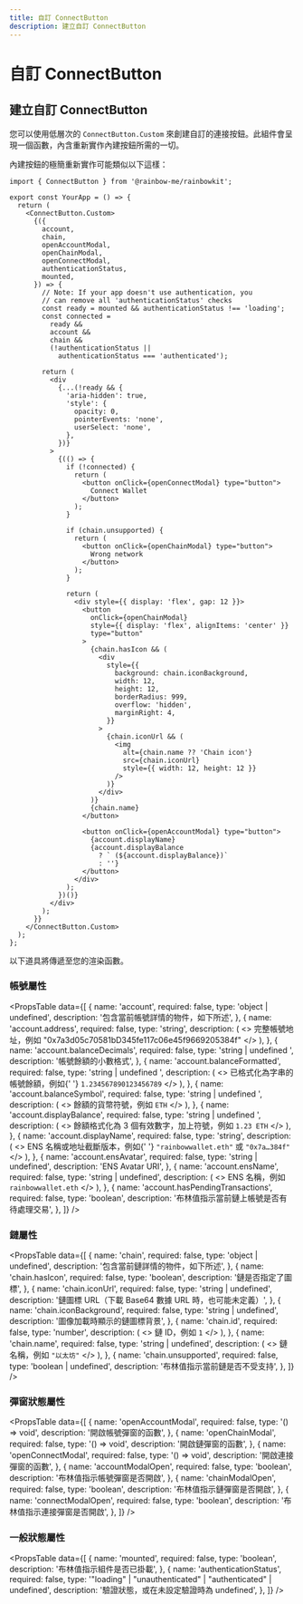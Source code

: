 ```yaml
---
title: 自訂 ConnectButton
description: 建立自訂 ConnectButton
---
```


# 自訂 ConnectButton

## 建立自訂 ConnectButton

您可以使用低層次的 `ConnectButton.Custom` 來創建自訂的連接按鈕。此組件會呈現一個函數，內含重新實作內建按鈕所需的一切。

內建按鈕的極簡重新實作可能類似以下這樣：

```tsx
import { ConnectButton } from '@rainbow-me/rainbowkit';

export const YourApp = () => {
  return (
    <ConnectButton.Custom>
      {({
        account,
        chain,
        openAccountModal,
        openChainModal,
        openConnectModal,
        authenticationStatus,
        mounted,
      }) => {
        // Note: If your app doesn't use authentication, you
        // can remove all 'authenticationStatus' checks
        const ready = mounted && authenticationStatus !== 'loading';
        const connected =
          ready &&
          account &&
          chain &&
          (!authenticationStatus ||
            authenticationStatus === 'authenticated');

        return (
          <div
            {...(!ready && {
              'aria-hidden': true,
              'style': {
                opacity: 0,
                pointerEvents: 'none',
                userSelect: 'none',
              },
            })}
          >
            {(() => {
              if (!connected) {
                return (
                  <button onClick={openConnectModal} type="button">
                    Connect Wallet
                  </button>
                );
              }

              if (chain.unsupported) {
                return (
                  <button onClick={openChainModal} type="button">
                    Wrong network
                  </button>
                );
              }

              return (
                <div style={{ display: 'flex', gap: 12 }}>
                  <button
                    onClick={openChainModal}
                    style={{ display: 'flex', alignItems: 'center' }}
                    type="button"
                  >
                    {chain.hasIcon && (
                      <div
                        style={{
                          background: chain.iconBackground,
                          width: 12,
                          height: 12,
                          borderRadius: 999,
                          overflow: 'hidden',
                          marginRight: 4,
                        }}
                      >
                        {chain.iconUrl && (
                          <img
                            alt={chain.name ?? 'Chain icon'}
                            src={chain.iconUrl}
                            style={{ width: 12, height: 12 }}
                          />
                        )}
                      </div>
                    )}
                    {chain.name}
                  </button>

                  <button onClick={openAccountModal} type="button">
                    {account.displayName}
                    {account.displayBalance
                      ? ` (${account.displayBalance})`
                      : ''}
                  </button>
                </div>
              );
            })()}
          </div>
        );
      }}
    </ConnectButton.Custom>
  );
};
```

以下道具將傳遞至您的渲染函數。

### 帳號屬性

<PropsTable
  data={[
    {
      name: 'account',
      required: false,
      type: 'object | undefined',
      description:
        '包含當前帳號詳情的物件，如下所述',
    },
    {
      name: 'account.address',
      required: false,
      type: 'string',
      description: (
        <>
          完整帳號地址，例如
          "0x7a3d05c70581bD345fe117c06e45f9669205384f"
        </>
      ),
    },
    {
      name: 'account.balanceDecimals',
      required: false,
      type: 'string | undefined	',
      description: '帳號餘額的小數格式',
    },
    {
      name: 'account.balanceFormatted',
      required: false,
      type: 'string | undefined	',
      description: (
        <>
          已格式化為字串的帳號餘額，例如{' '}
          <code>1.234567890123456789</code>
        </>
      ),
    },
    {
      name: 'account.balanceSymbol',
      required: false,
      type: 'string | undefined	',
      description: (
        <>
          餘額的貨幣符號，例如 <code>ETH</code>
        </>
      ),
    },
    {
      name: 'account.displayBalance',
      required: false,
      type: 'string | undefined	',
      description: (
        <>
          餘額格式化為 3 個有效數字，加上符號，例如 <code>1.23 ETH</code>
        </>
      ),
    },
    {
      name: 'account.displayName',
      required: false,
      type: 'string',
      description: (
        <>
          ENS 名稱或地址截斷版本，例如{' '}
          <code>"rainbowwallet.eth"</code> 或 <code>"0x7a…384f"</code>
        </>
      ),
    },
    {
      name: 'account.ensAvatar',
      required: false,
      type: 'string	| undefined',
      description: 'ENS Avatar URI',
    },
    {
      name: 'account.ensName',
      required: false,
      type: 'string	| undefined',
      description: (
        <>
          ENS 名稱，例如 <code>rainbowwallet.eth</code>
        </>
      ),
    },
    {
      name: 'account.hasPendingTransactions',
      required: false,
      type: 'boolean',
      description:
        '布林值指示當前鏈上帳號是否有待處理交易',
    },
  ]}
/>

### 鏈屬性

<PropsTable
  data={[
    {
      name: 'chain',
      required: false,
      type: 'object | undefined',
      description:
        '包含當前鏈詳情的物件，如下所述',
    },
    {
      name: 'chain.hasIcon',
      required: false,
      type: 'boolean',
      description: '鏈是否指定了圖標',
    },
    {
      name: 'chain.iconUrl',
      required: false,
      type: 'string | undefined',
      description:
        '鏈圖標 URL（下載 Base64 數據 URL 時，也可能未定義）',
    },
    {
      name: 'chain.iconBackground',
      required: false,
      type: 'string | undefined',
      description:
        '圖像加載時顯示的鏈圖標背景',
    },
    {
      name: 'chain.id',
      required: false,
      type: 'number',
      description: (
        <>
          鏈 ID，例如 <code>1</code>
        </>
      ),
    },
    {
      name: 'chain.name',
      required: false,
      type: 'string | undefined',
      description: (
        <>
          鏈名稱，例如 <code>"以太坊"</code>
        </>
      ),
    },
    {
      name: 'chain.unsupported',
      required: false,
      type: 'boolean | undefined',
      description:
        '布林值指示當前鏈是否不受支持',
    },
  ]}
/>

### 彈窗狀態屬性

<PropsTable
  data={[
    {
      name: 'openAccountModal',
      required: false,
      type: '() => void',
      description: '開啟帳號彈窗的函數',
    },
    {
      name: 'openChainModal',
      required: false,
      type: '() => void',
      description: '開啟鏈彈窗的函數',
    },
    {
      name: 'openConnectModal',
      required: false,
      type: '() => void',
      description: '開啟連接彈窗的函數',
    },
    {
      name: 'accountModalOpen',
      required: false,
      type: 'boolean',
      description:
        '布林值指示帳號彈窗是否開啟',
    },
    {
      name: 'chainModalOpen',
      required: false,
      type: 'boolean',
      description: '布林值指示鏈彈窗是否開啟',
    },
    {
      name: 'connectModalOpen',
      required: false,
      type: 'boolean',
      description:
        '布林值指示連接彈窗是否開啟',
    },
  ]}
/>

### 一般狀態屬性

<PropsTable
  data={[
    {
      name: 'mounted',
      required: false,
      type: 'boolean',
      description:
        '布林值指示組件是否已掛載',
    },
    {
      name: 'authenticationStatus',
      required: false,
      type: '"loading" | "unauthenticated" | "authenticated" | undefined',
      description:
        '驗證狀態，或在未設定驗證時為 undefined',
    },
  ]}
/>
